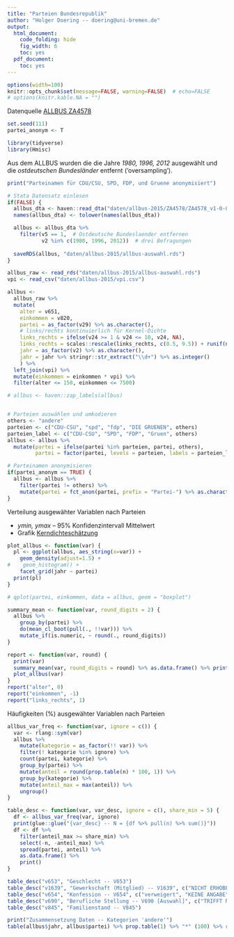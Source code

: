 ```yaml
---
title: "Parteien Bundesrepublik"
author: "Holger Doering -- doering@uni-bremen.de"
output:
  html_document:
    code_folding: hide
    fig_width: 6
    toc: yes
  pdf_document:
    toc: yes
---
```

<style type="text/css"> <!-- .table { width: auto } ---> </style>

```r
options(width=100)
knitr::opts_chunk$set(message=FALSE, warning=FALSE)  # echo=FALSE
# options(knitr.kable.NA = "")
```

Datenquelle [ALLBUS ZA4578](https://dbk.gesis.org/dbksearch/sdesc2.asp?no=4578&search=ALLBUS&search2=&DB=d&tab=0&notabs=&nf=1&af=&ll=10)

```r
set.seed(111)
partei_anonym <- T

library(tidyverse)
library(Hmisc)
```

Aus dem ALLBUS wurden die die Jahre _1980, 1996, 2012_ ausgewählt und die _ostdeutschen Bundesländer_ entfernt ('oversampling').

```r
print("Parteinamen für CDU/CSU, SPD, FDP, und Gruene anonymisiert")
```

```r
# Stata Datensatz einlesen
if(FALSE) {
  allbus_dta <- haven::read_dta("daten/allbus-2015/ZA4578/ZA4578_v1-0-0.dta.zip")
  names(allbus_dta) <- tolower(names(allbus_dta))

  allbus <- allbus_dta %>%
    filter(v5 == 1,  # Ostdeutsche Bundeslaender entfernen
           v2 %in% c(1980, 1996, 2012))  # drei Befragungen
  
  saveRDS(allbus, "daten/allbus-2015/allbus-auswahl.rds")
}

allbus_raw <- read_rds("daten/allbus-2015/allbus-auswahl.rds")
vpi <- read_csv("daten/allbus-2015/vpi.csv")

allbus <- 
  allbus_raw %>%
  mutate(
    alter = v651, 
    einkommen = v820,
    partei = as_factor(v29) %>% as.character(),
    # links/rechts kontinuierlich für Kernel-Dichte
    links_rechts = ifelse(v24 >= 1 & v24 <= 10, v24, NA),
    links_rechts = scales::rescale(links_rechts, c(0.5, 9.5)) + runif(n(), -0.5, 0.5),
    jahr = as_factor(v2) %>% as.character(), 
    jahr = jahr %>% stringr::str_extract("\\d+") %>% as.integer()
    ) %>%
  left_join(vpi) %>%
  mutate(einkommen = einkommen * vpi) %>%
  filter(alter <= 150, einkommen <= 7500)

# allbus <- haven::zap_labels(allbus)


# Parteien auswählen und umkodieren
others <- "andere"
parteien <- c("CDU-CSU", "spd", "fdp", "DIE GRUENEN", others)
parteien_label <- c("CDU-CSU", "SPD", "FDP", "Gruen", others)
allbus <- allbus %>% 
  mutate(partei = ifelse(partei %in% parteien, partei, others),
         partei = factor(partei, levels = parteien, labels = parteien_label))

# Parteinamen anonymisieren
if(partei_anonym == TRUE) {
  allbus <- allbus %>% 
    filter(partei != others) %>% 
    mutate(partei = fct_anon(partei, prefix = "Partei-") %>% as.character())
}
```

Verteilung ausgewähter Variablen nach Parteien

 * _ymin, ymax_ -- 95% Konfidenzintervall Mittelwert
 * Grafik [Kerndichteschätzung](http://de.wikipedia.org/wiki/Kerndichtesch%C3%A4tzer)

```r
plot_allbus <- function(var) {
  pl <- ggplot(allbus, aes_string(x=var)) +
    geom_density(adjust=1.5) +
#    geom_histogram() +
    facet_grid(jahr ~ partei)
  print(pl)
}

# qplot(partei, einkommen, data = allbus, geom = "boxplot")

summary_mean <- function(var, round_digits = 2) {
  allbus %>%
    group_by(partei) %>% 
    do(mean_cl_boot(pull(., !!var))) %>% 
    mutate_if(is.numeric, ~ round(., round_digits))
}

report <- function(var, round) {
  print(var)
  summary_mean(var, round_digits = round) %>% as.data.frame() %>% print()
  plot_allbus(var)
}
report("alter", 0)
report("einkommen", -1)
report("links_rechts", 1)
```

Häufigkeiten (%) ausgewähter Variablen nach Parteien

```r
allbus_var_freq <- function(var, ignore = c()) {
  var <- rlang::sym(var)
  allbus %>% 
    mutate(kategorie = as_factor(!! var)) %>%
    filter(! kategorie %in% ignore) %>% 
    count(partei, kategorie) %>% 
    group_by(partei) %>% 
    mutate(anteil = round(prop.table(n) * 100, 1)) %>% 
    group_by(kategorie) %>% 
    mutate(anteil_max = max(anteil)) %>% 
    ungroup()
}

table_desc <- function(var, var_desc, ignore = c(), share_min = 5) {
  df <- allbus_var_freq(var, ignore)
  print(glue::glue("{var_desc} -- N = {df %>% pull(n) %>% sum()}"))
  df <- df %>%
    filter(anteil_max >= share_min) %>% 
    select(-n, -anteil_max) %>% 
    spread(partei, anteil) %>% 
    as.data.frame() %>%
    print()
}

table_desc("v653", "Geschlecht -- V653")
table_desc("v1639", "Gewerkschaft (Mitglied) -- V1639", c("NICHT ERHOBEN", "KEINE ANGABE"))
table_desc("v654", "Konfession -- V654", c("verweigert", "KEINE ANGABE"))
table_desc("v690", "Berufliche Stellung -- V690 [Auswahl]", c("TRIFFT NICHT ZU"))
table_desc("v845", "Familienstand -- V845")
```

```r
print("Zusammensetzung Daten -- Kategorien 'andere'")
table(allbus$jahr, allbus$partei) %>% prop.table(1) %>% "*" (100) %>% round(1)
```

